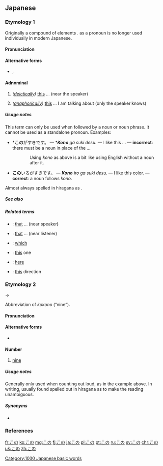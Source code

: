 ==Japanese==

===Etymology 1===
Originally a compound of {{etyl|ojp|ja}} elements {{compound|lang=ja|こ|tr1=ko|t1=(''pronoun'') this|の|tr2=no|t2=possessive, modifies following noun}}. {{l|ja|こ}} as a pronoun is no longer used individually in modern Japanese.

====Pronunciation====
{{ja-pron|acc=h|acc_ref=DJR}}

====Alternative forms====
* {{l|ja|此の}}, {{l|ja|斯の}}

====Adnominal====
{{ja-pos|adnominal}}

# ''([[deictically]])'' [[this]] ... (near the speaker)
#: {{ja-usex|'''この'''車は緑です。|'''この''' くるま は みどり です。|'''This''' car is green.}}
# ''([[anaphorically]])'' [[this]] ... I am talking about (only the speaker knows)

=====Usage notes=====
This term can only be used when followed by a noun or noun phrase. It cannot be used as a standalone pronoun. Examples:
* *'''この'''がすきです。 — *'''''Kono''' ga suki desu.'' — I like this ... — '''incorrect''': there must be a noun in place of the ...
:: Using ''kono'' as above is a bit like using English {{m|en|the}} without a noun after it.
* '''この'''いろがすきです。 — '''''Kono''' iro ga suki desu.'' — I like this color. — '''correct''': a noun follows ''kono''.

Almost always spelled in hiragana as {{lang|ja|この}}.

=====See also=====
{{Japanese demonstratives}}

=====Related terms=====
{{rel-top}}
* {{l|ja|その|tr=''{{l|ja|sc=Latn|sono}}''}}: [[that]] ... (near speaker)
* {{l|ja|あの|tr=''{{l|ja|sc=Latn|ano}}''}}: [[that]] ... (near listener)
* {{l|ja|どの|tr=''{{l|ja|sc=Latn|dono}}''}}: [[which]]
* {{l|ja|これ|tr=''{{l|ja|sc=Latn|kore}}''}}: [[this]] one
* {{l|ja|ここ|tr=''{{l|ja|sc=Latn|koko}}''}}: [[here]]
* {{l|ja|こちら|tr=''{{l|ja|sc=Latn|kochira}}''}}: [[this]] direction
{{rel-bottom}}

===Etymology 2===
{{IPAchar|/kokono/}} → {{IPAchar|/kono/}}

Abbreviation of {{etyl|ojp|ja}} ''kokono'' (“nine”).

====Pronunciation====
{{ja-pron|acc=1|acc_ref=DJR}}

====Alternative forms====
* {{l|ja|九}}

====Number====
{{ja-pos|numeral symbol}}

# {{label|ja|dated}} [[nine]]
#: {{ux|ja|ひい、ふう、みい、よう、いつ、むう、なな、やあ、'''この'''、とお。|tr=''hī, fū, mī, yō, itsu, mū, nana, yā, '''kono''', tō.''|t=One, two, three, four, five, six, seven, eight, '''nine''', ten.}}

=====Usage notes=====
Generally only used when counting out loud, as in the example above. In writing, usually found spelled out in hiragana as {{lang|ja|この}} to make the reading unambiguous.

=====Synonyms=====
* {{l|ja|ここのつ}}

===References===
<references/>

[[Category:1000 Japanese basic words]]

[[fr:この]]
[[ko:この]]
[[mg:この]]
[[fj:この]]
[[ja:この]]
[[pl:この]]
[[pt:この]]
[[ru:この]]
[[sv:この]]
[[chr:この]]
[[uk:この]]
[[zh:この]]